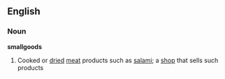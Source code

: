 ==English==

===Noun===
'''smallgoods'''

# {{Australian}} Cooked or [[dried]] [[meat]] products such as [[salami]]; a [[shop]] that sells such products